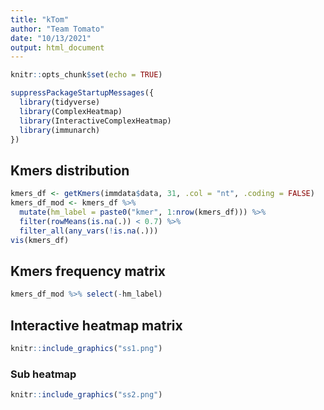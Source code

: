 ```yaml
---
title: "kTom"
author: "Team Tomato"
date: "10/13/2021"
output: html_document
---
```


```r
knitr::opts_chunk$set(echo = TRUE)
```

```r
suppressPackageStartupMessages({
  library(tidyverse)
  library(ComplexHeatmap)
  library(InteractiveComplexHeatmap)
  library(immunarch)
})
```

## Kmers distribution

```r
kmers_df <- getKmers(immdata$data, 31, .col = "nt", .coding = FALSE)
kmers_df_mod <- kmers_df %>% 
  mutate(hm_label = paste0("kmer", 1:nrow(kmers_df))) %>%
  filter(rowMeans(is.na(.)) < 0.7) %>%
  filter_all(any_vars(!is.na(.)))
vis(kmers_df)
```

## Kmers frequency matrix

```r
kmers_df_mod %>% select(-hm_label)
```

## Interactive heatmap matrix

```r
knitr::include_graphics("ss1.png")
```

### Sub heatmap

```r
knitr::include_graphics("ss2.png")
```
